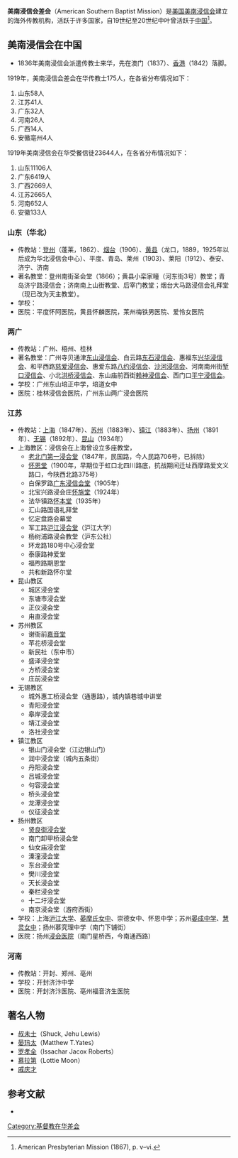 '''美南浸信会差会'''（American Southern Baptist Mission）是[[美国|美国]][[美南浸信会|美南浸信会]]建立的海外传教机构，活跃于许多国家，自19世纪至20世纪中叶曾活跃于[[中国|中国]]<ref>American Presbyterian Mission (1867), p. v–vi.</ref>。

== 美南浸信会在中国==
*1836年美南浸信会派遣传教士来华，先在澳门（1837）、[[香港|香港]]（1842）落脚。

1919年，美南浸信会差会在华传教士175人，在各省分布情况如下：
#山东58人
#江苏41人
#广东32人
#河南26人
#广西14人
#安徽亳州4人

1919年美南浸信会在华受餐信徒23644人，在各省分布情况如下：
#山东11106人
#广东6419人
#广西2669人
#江苏2665人
#河南652人
#安徽133人


===山东（华北）===   
*传教站：[[登州|登州]]（蓬莱，1862）、[[烟台|烟台]]（1906）、[[黄县|黄县]]（龙口，1889，1925年以后成为华北浸信会中心）、平度、青岛、莱州（1903）、莱阳（1912）、泰安、济宁、济南
*著名教堂：登州南街圣会堂（1866）；黄县小栾家疃（河东街3号）教堂；青岛济宁路浸信会；济南南上山街教堂、后宰门教堂；烟台大马路浸信会礼拜堂（现已改为天主教堂）。
*学校：
*医院：平度怀阿医院，黄县怀麟医院，莱州梅铁男医院、爱怜女医院 

===两广===
*传教站：广州、梧州、桂林
*著名教堂：广州寺贝通津[[东山浸信会|东山浸信会]]、白云路[[东石浸信会|东石浸信会]]、惠福东[[兴华浸信会|兴华浸信会]]、和平西路[[慈爱浸信会|慈爱浸信会]]、惠爱东路[[八约浸信会|八约浸信会]]、[[沙河浸信会|沙河浸信会]]、河南南州街[[堑口浸信会|堑口浸信会]]、小北[[洪桥浸信会|洪桥浸信会]]、东山庙前西街[[赖神浸信会|赖神浸信会]]、西门口[[平宁浸信会|平宁浸信会]]。
*学校：广州东山培正中学，培道女中
*医院：桂林浸信会医院，广州东山两广浸会医院

===江苏===
*传教站：[[上海|上海]]（1847年）、[[苏州|苏州]]（1883年）、[[镇江|镇江]]（1883年）、[[扬州|扬州]]（1891年）、[[无锡|无锡]]（1892年）、[[昆山|昆山]]（1934年）
*上海教区：浸信会在上海曾设立多座教堂，
**[[第一浸会堂_(上海)|老北门第一浸会堂]]（1847年，民国路，今人民路706号，已拆除）
**[[怀恩堂_(上海)|怀恩堂]]（1900年，早期位于虹口北四川路底，抗战期间迁址西摩路爱文义路口，今陕西北路375号）
**白保罗路[[广东浸信会堂|广东浸信会堂]]（1905年）
**北宝兴路浸会庄[[怀施堂|怀施堂]]（1924年）
**法华镇路[[怀本堂|怀本堂]]（1935年）
**汇山路国语礼拜堂
**忆定盘路会幕堂
**军工路[[沪江浸会堂|沪江浸会堂]]（沪江大学）
**杨树浦路浸会教堂（沪东公社）
**环龙路180号中心浸会堂
**泰康路神爱堂
**福煦路期恩堂
**共和新路怀尔堂
*昆山教区
**城区浸会堂
**东塘市浸会堂
**正仪浸会堂
**甪直浸会堂
*苏州教区
**谢衙前[[嘉音堂|嘉音堂]]
**苹花桥浸会堂
**新民社（东中市）
**盛泽浸会堂
**方桥浸会堂
**庄前浸会堂
*无锡教区
**城外惠工桥浸会堂（通惠路），城内镇巷城中讲堂
**青阳浸会堂
**皋岸浸会堂
**靖江浸会堂
**洛社浸会堂
*镇江教区
**银山门浸会堂（江边银山门）
**润中浸会堂（城内五条街）
**丹阳浸会堂
**吕城浸会堂
**句容浸会堂
**桥头浸会堂
**龙潭浸会堂
**仪征浸会堂
*扬州教区
**[[贤良街浸会堂|贤良街浸会堂]]
**南门卸甲桥浸会堂
**仙女庙浸会堂
**溱潼浸会堂
**东台浸会堂
**樊川浸会堂
**天长浸会堂
**秦栏浸会堂
**十二圩浸会堂
**南京浸会堂（游府西街）
*学校：上海[[沪江大学|沪江大学]]、[[晏摩氏女中|晏摩氏女中]]、崇德女中、怀恩中学；苏州[[晏成中学|晏成中学]]、[[慧灵女中|慧灵女中]]；扬州慕究理中学（南门下铺街）
*医院：扬州[[浸会医院|浸会医院]]（南门星桥西，今南通西路）

===河南===
*传教站：开封、郑州、亳州
*学校：开封济汴中学
*医院：开封济汴医院、亳州福音济生医院

== 著名人物 ==
*[[叔未士|叔未士]]（Shuck, Jehu Lewis）
*[[晏玛太|晏玛太]]（Matthew T.Yates）
*[[罗孝全|罗孝全]]（Issachar Jacox Roberts）
*[[慕拉第|慕拉第]]（Lottie Moon）
*[[戚庆才|戚庆才]]

==参考文献==
<div class="references-small">
<references/>
</div>
* {{cite book | last = American Presbyterian Mission | year = 1867 | title = Memorials of Protestant Missionaries to the Chinese| publisher = American Presbyterian Mission Press  | location = Shanghai}}

[[Category:基督教在华差会|Category:基督教在华差会]]